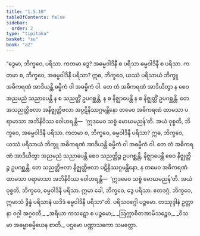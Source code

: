 ```yaml
---
title: "1.5.10"
tableOfContents: false
sidebar:
  order: 2
type: "tipitaka"
basket: "su"
book: "a2"
---
```



<DynamicBreadcrumb />

<Division number="52" book="a2">

<Paragraph number="123" book="a2">
“ဒွေမာ, ဘိက္ခဝေ, ပရိသာ. ကတမာ ဒွေ? အဓမ္မဝါဒိနီ စ ပရိသာ ဓမ္မဝါဒိနီ စ ပရိသာ. ကတမာ စ, ဘိက္ခဝေ, အဓမ္မဝါဒိနီ ပရိသာ? ဣဓ, ဘိက္ခဝေ, ယဿံ ပရိသာယံ ဘိက္ခူ အဓိကရဏံ အာဒိယန္တိ ဓမ္မိကံ ဝါ အဓမ္မိကံ ဝါ. တေ တံ အဓိကရဏံ အာဒိယိတွာ န စေဝ အညမညံ သညာပေန္တိ န စ သညတ္တိံ ဥပဂစ္ဆန္တိ, န စ နိဇ္ဈာပေန္တိ န စ နိဇ္ဈတ္တိံ ဥပဂစ္ဆန္တိ. တေ အသညတ္တိဗလာ အနိဇ္ဈတ္တိဗလာ အပ္ပဋိနိဿဂ္ဂမန္တိနော တမေဝ အဓိကရဏံ ထာမသာ ပရာမာသာ အဘိနိဝိဿ ဝေါဟရန္တိ—  ‘ဣဒမေဝ သစ္စံ မောဃမညန်’တိ. အယံ ဝုစ္စတိ, ဘိက္ခဝေ, အဓမ္မဝါဒိနီ ပရိသာ.
</Paragraph>

<Paragraph number="124" book="a2">
ကတမာ စ, ဘိက္ခဝေ, ဓမ္မဝါဒိနီ ပရိသာ? ဣဓ, ဘိက္ခဝေ, ယဿံ ပရိသာယံ ဘိက္ခူ အဓိကရဏံ အာဒိယန္တိ ဓမ္မိကံ ဝါ အဓမ္မိကံ ဝါ. တေ တံ အဓိကရဏံ အာဒိယိတွာ အညမညံ သညာပေန္တိ စေဝ သညတ္တိဉ္စ ဥပဂစ္ဆန္တိ, နိဇ္ဈာပေန္တိ စေဝ နိဇ္ဈတ္တိဉ္စ ဥပဂစ္ဆန္တိ. တေ သညတ္တိဗလာ နိဇ္ဈတ္တိဗလာ ပဋိနိဿဂ္ဂမန္တိနော, န တမေဝ အဓိကရဏံ ထာမသာ ပရာမာသာ အဘိနိဝိဿ ဝေါဟရန္တိ—  ‘ဣဒမေဝ သစ္စံ မောဃမညန်’တိ. အယံ ဝုစ္စတိ, ဘိက္ခဝေ, ဓမ္မဝါဒိနီ ပရိသာ. ဣမာ ခေါ, ဘိက္ခဝေ, ဒွေ ပရိသာ. ဧတဒဂ္ဂံ, ဘိက္ခဝေ, ဣမာသံ ဒွိန္နံ ပရိသာနံ ယဒိဒံ ဓမ္မဝါဒိနီ ပရိသာ”တိ.

</Paragraph>
</Division>

<Paragraph number="125" type="center" book="a2">
ပရိသဝဂ္ဂေါ ပဉ္စမော.



</Paragraph>

<Paragraph number="126" type="center" book="a2">
တဿုဒ္ဒါနံ


</Paragraph>

<Paragraph number="127" type="verses" book="a2">
ဥတ္တာနာ ဝဂ္ဂါ အဂ္ဂဝတီ,_  
_အရိယာ ကသဋော စ ပဉ္စမော;_  
_ဩက္ကာစိတအာမိသဉ္စေဝ,_  
_ဝိသမာ အဓမ္မာဓမ္မိယေန စာတိ._  


</Paragraph>

<Paragraph number="128" type="center" book="a2">
ပဌမော ပဏ္ဏာသကော သမတ္တော.
</Paragraph>